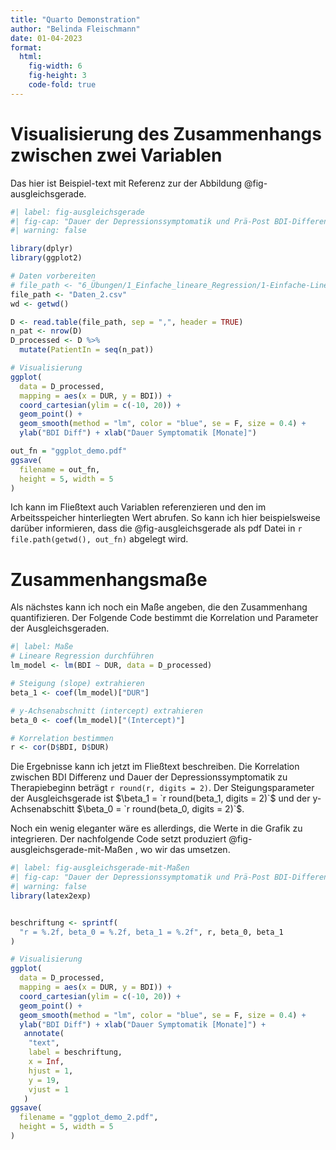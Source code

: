```yaml
---
title: "Quarto Demonstration"
author: "Belinda Fleischmann"
date: 01-04-2023
format: 
  html:
    fig-width: 6
    fig-height: 3
    code-fold: true
---
```


# Visualisierung des Zusammenhangs zwischen zwei Variablen

Das hier ist Beispiel-text mit Referenz zur der Abbildung @fig-ausgleichsgerade.

```r
#| label: fig-ausgleichsgerade
#| fig-cap: "Dauer der Depressionssymptomatik und Prä-Post BDI-Differenz."
#| warning: false

library(dplyr)                                                                 # Für Pipe (%>%), mutate()
library(ggplot2)                                                               # Für ggplot()

# Daten vorbereiten
# file_path <- "6_Übungen/1_Einfache_lineare_Regression/1-Einfache-Lineare-Regression.csv"
file_path <- "Daten_2.csv"
wd <- getwd()

D <- read.table(file_path, sep = ",", header = TRUE)
n_pat <- nrow(D)                                                               # Anzahl Patientinnen
D_processed <- D %>%                                                           # PatientIn ID hinzufügen
  mutate(PatientIn = seq(n_pat))

# Visualisierung
ggplot(
  data = D_processed,                                                          # Daten
  mapping = aes(x = DUR, y = BDI)) +                                           # Daten-Axen-mapping
  coord_cartesian(ylim = c(-10, 20)) +                                         # y-limits anpassen
  geom_point() +                                                               # Datenpunkte zeichnen
  geom_smooth(method = "lm", color = "blue", se = F, size = 0.4) +             # Ausgleichsgerade zeichnen
  ylab("BDI Diff") + xlab("Dauer Symptomatik [Monate]")

out_fn = "ggplot_demo.pdf"
ggsave(                                                                        # Abbildung speichern
  filename = out_fn,
  height = 5, width = 5
)
```

Ich kann im Fließtext auch Variablen referenzieren und den im Arbeitsspeicher hinterliegten Wert abrufen. So kann ich hier beispielsweise darüber informieren, dass die @fig-ausgleichsgerade als pdf Datei in `r file.path(getwd(), out_fn)` abgelegt wird.


# Zusammenhangsmaße

Als nächstes kann ich noch ein Maße angeben, die den Zusammenhang quantifizieren.
Der Folgende Code bestimmt die Korrelation und Parameter der Ausgleichsgeraden.

```r
#| label: Maße
# Lineare Regression durchführen
lm_model <- lm(BDI ~ DUR, data = D_processed)

# Steigung (slope) extrahieren
beta_1 <- coef(lm_model)["DUR"]

# y-Achsenabschnitt (intercept) extrahieren
beta_0 <- coef(lm_model)["(Intercept)"]

# Korrelation bestimmen
r <- cor(D$BDI, D$DUR)
```

Die Ergebnisse kann ich jetzt im Fließtext beschreiben. Die Korrelation zwischen BDI Differenz und Dauer der Depressionssymptomatik zu Therapiebeginn beträgt `r round(r, digits = 2)`. Der Steigungsparameter der Ausgleichsgerade ist $\beta_1 = `r round(beta_1, digits = 2)`$ und der y-Achsenabschitt $\beta_0 = `r round(beta_0, digits = 2)`$. 

Noch ein wenig eleganter wäre es allerdings, die Werte in die Grafik zu integrieren. Der nachfolgende Code setzt produziert @fig-ausgleichsgerade-mit-Maßen
, wo wir das umsetzen.

```r
#| label: fig-ausgleichsgerade-mit-Maßen
#| fig-cap: "Dauer der Depressionssymptomatik und Prä-Post BDI-Differenz."
#| warning: false
library(latex2exp)                                                             # Für TeX()


beschriftung <- sprintf(
  "r = %.2f, beta_0 = %.2f, beta_1 = %.2f", r, beta_0, beta_1
)

# Visualisierung
ggplot(
  data = D_processed,                                                          # Daten
  mapping = aes(x = DUR, y = BDI)) +                                           # Daten-Axen-mapping
  coord_cartesian(ylim = c(-10, 20)) +                                         # y-limits anpassen
  geom_point() +                                                               # Datenpunkte zeichnen
  geom_smooth(method = "lm", color = "blue", se = F, size = 0.4) +             # Ausgleichsgerade zeichnen
  ylab("BDI Diff") + xlab("Dauer Symptomatik [Monate]") + 
   annotate(                                                                   # "geom" (Objekt) hinzufügen
    "text",                                                                    # Typ des OBjekt ist Text
    label = beschriftung,                                                      # Inhalt des Text-Objekts
    x = Inf,                                                                   # x-Achsen-Position ganz rechts
    hjust = 1,                                                                 # rechtsbündig (0: linksbündig, 0.5: zentriert)
    y = 19,                                                                    # y-Achsen-Position bei Wert 20.
    vjust = 1                                                                  # nach bündig (0: unten bündig, 0.5: zentriert)
   )
ggsave(                                                                        # Abbildung speichern
  filename = "ggplot_demo_2.pdf",
  height = 5, width = 5
)
```
